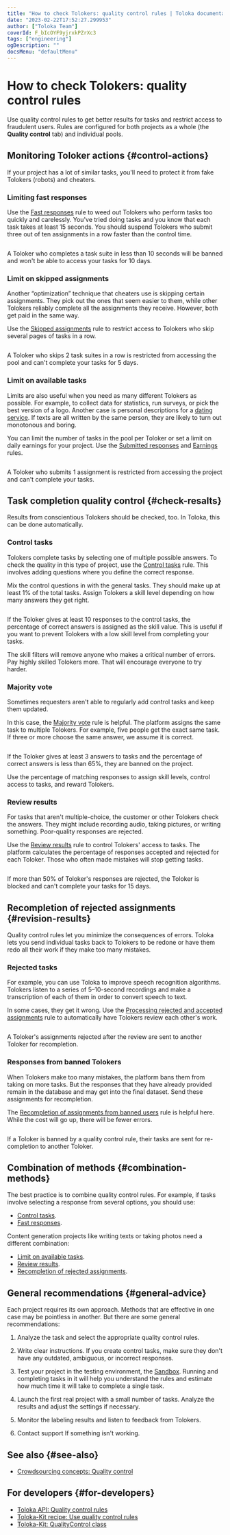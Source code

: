 ```yaml
---
title: "How to check Tolokers: quality control rules | Toloka documentation"
date: "2023-02-22T17:52:27.299953"
author: ["Toloka Team"]
coverId: F_bIcOYF9yjrxkPZrXc3
tags: ["engineering"]
ogDescription: ""
docsMenu: "defaultMenu"
---
```



# How to check Tolokers: quality control rules

<TolokaRequesterSourceAntiFraud/>

Use quality control rules to get better results for tasks and restrict access to fraudulent users. Rules are configured for both projects as a whole (the **Quality control** tab) and individual pools.

## Monitoring Toloker actions {#control-actions}

If your project has a lot of similar tasks, you'll need to protect it from fake Tolokers (robots) and cheaters.

### Limiting fast responses

Use the [Fast responses](/docs/guide/quick-answers) rule to weed out Tolokers who perform tasks too quickly and carelessly. You've tried doing tasks and you know that each task takes at least 15 seconds. You should suspend Tolokers who submit three out of ten assignments in a row faster than the control time.

<Cut title="Example">

<Image withBackground imageId="1675427108700" alt="" />

A Toloker who completes a task suite in less than 10 seconds will be banned and won't be able to access your tasks for 10 days.

</Cut>

### Limit on skipped assignments

Another “optimization” technique that cheaters use is skipping certain assignments. They pick out the ones that seem easier to them, while other Tolokers reliably complete all the assignments they receive. However, both get paid in the same way.

Use the [Skipped assignments](/docs/guide/skipped-assignments) rule to restrict access to Tolokers who skip several pages of tasks in a row.

<Cut title="Example">

<Image withBackground imageId="1675426782867" alt="" />

A Toloker who skips 2 task suites in a row is restricted from accessing the pool and can't complete your tasks for 5 days.

</Cut>

### Limit on available tasks

Limits are also useful when you need as many different Tolokers as possible. For example, to collect data for statistics, run surveys, or pick the best version of a logo. Another case is personal descriptions for a [dating service](https://rb.ru/opinion/chat-bot-dataset/). If texts are all written by the same person, they are likely to turn out monotonous and boring.

You can limit the number of tasks in the pool per Toloker or set a limit on daily earnings for your project. Use the [Submitted responses](/docs/guide/submitted-answers) and [Earnings](/docs/guide/income) rules.

<Cut title="Example">

<Image withBackground imageId="8f72719bb27cdcd15b58a1e9a38cc60d" alt="" />

A Toloker who submits 1 assignment is restricted from accessing the project and can't complete your tasks.

</Cut>

## Task completion quality control {#check-resalts}

Results from conscientious Tolokers should be checked, too. In Toloka, this can be done automatically.

### Control tasks

Tolokers complete tasks by selecting one of multiple possible answers. To check the quality in this type of project, use the [Control tasks](/docs/guide/goldenset) rule. This involves adding questions where you define the correct response.

Mix the control questions in with the general tasks. They should make up at least 1% of the total tasks. Assign Tolokers a skill level depending on how many answers they get right.

<Cut title="Example">

<Image withBackground imageId="1675426796505" alt="" />

If the Toloker gives at least 10 responses to the control tasks, the percentage of correct answers is assigned as the skill value. This is useful if you want to prevent Tolokers with a low skill level from completing your tasks.

</Cut>

The skill filters will remove anyone who makes a critical number of errors. Pay highly skilled Tolokers more. That will encourage everyone to try harder.

### Majority vote

Sometimes requesters aren't able to regularly add control tasks and keep them updated.

In this case, the [Majority vote](/docs/guide/mvote) rule is helpful. The platform assigns the same task to multiple Tolokers. For example, five people get the exact same task. If three or more choose the same answer, we assume it is correct.

<Cut title="Example">

<Image withBackground imageId="1675426910375" alt="" />

If the Toloker gives at least 3 answers to tasks and the percentage of correct answers is less than 65%, they are banned on the project.

</Cut>

Use the percentage of matching responses to assign skill levels, control access to tasks, and reward Tolokers.

### Review results

For tasks that aren't multiple-choice, the customer or other Tolokers check the answers. They might include recording audio, taking pictures, or writing something. Poor-quality responses are rejected.

Use the [Review results](/docs/guide/reviewing-assignments) rule to control Tolokers' access to tasks. The platform calculates the percentage of responses accepted and rejected for each Toloker. Those who often made mistakes will stop getting tasks.

<Cut title="Example">

<Image withBackground imageId="1675427120424" alt="" />

If more than 50% of Toloker's responses are rejected, the Toloker is blocked and can't complete your tasks for 15 days.

</Cut>

## Recompletion of rejected assignments {#revision-results}

Quality control rules let you minimize the consequences of errors. Toloka lets you send individual tasks back to Tolokers to be redone or have them redo all their work if they make too many mistakes.

### Rejected tasks

For example, you can use Toloka to improve speech recognition algorithms. Tolokers listen to a series of 5–10-second recordings and make a transcription of each of them in order to convert speech to text.

In some cases, they get it wrong. Use the [Processing rejected and accepted assignments](/docs/guide/reassessment-after-accepting) rule to automatically have Tolokers review each other's work.

<Cut title="Example">

<Image withBackground imageId="aba9557f2d6ddbfc88b25a9fdef96d2e" alt="" />

A Toloker's assignments rejected after the review are sent to another Toloker for recompletion.

</Cut>

### Responses from banned Tolokers

When Tolokers make too many mistakes, the platform bans them from taking on more tasks. But the responses that they have already provided remain in the database and may get into the final dataset. Send these assignments for recompletion.

The [Recompletion of assignments from banned users](/docs/guide/restore-task-overlap) rule is helpful here. While the cost will go up, there will be fewer errors.

<Cut title="Example">

<Image withBackground imageId="1cb0eac2cf3903c289702647a86c057f" alt="" />

If a Toloker is banned by a quality control rule, their tasks are sent for re-completion to another Toloker.

</Cut>

## Combination of methods {#combination-methods}

The best practice is to combine quality control rules. For example, if tasks involve selecting a response from several options, you should use:

- [Control tasks](/docs/guide/goldenset).
- [Fast responses](/docs/guide/quick-answers).

Content generation projects like writing texts or taking photos need a different combination:

- [Limit on available tasks](#limit-task).
- [Review results](/docs/guide/reviewing-assignments).
- [Recompletion of rejected assignments](#revision-results).

## General recommendations {#general-advice}

Each project requires its own approach. Methods that are effective in one case may be pointless in another. But there are some general recommendations:

1. Analyze the task and select the appropriate quality control rules.

1. Write clear instructions. If you create control tasks, make sure they don't have any outdated, ambiguous, or incorrect responses.

1. Test your project in the testing environment, the [Sandbox](/docs/guide/sandbox). Running and completing tasks in it will help you understand the rules and estimate how much time it will take to complete a single task.

1. Launch the first real project with a small number of tasks. Analyze the results and adjust the settings if necessary.

1. Monitor the labeling results and listen to feedback from Tolokers.

1. Contact support If something isn't working.

## See also {#see-also}

- [Crowdsourcing concepts: Quality control](https://toloka.ai/knowledgebase/quality-control/)

## For developers {#for-developers}

- [Toloka API: Quality control rules](/docs/api/quality_control)
- [Toloka-Kit recipe: Use quality control rules](/docs/toloka-kit/recipes/use-quality-control-rules)
- [Toloka-Kit: QualityControl class](/docs/toloka-kit/reference/toloka.client.quality_control.QualityControl)

<ContactGuideSupport/>
